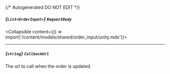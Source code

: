 {/* Autogenerated DO NOT EDIT  */}

##### *{`List<OrderInput>`}* `RequestBody`
<Collapsible content={() => import('/content/models/shared/order_input/unity.mdx')}>
</Collapsible>

---
##### *{`string`}* `CallbackUrl`
The url to call when the order is updated.

